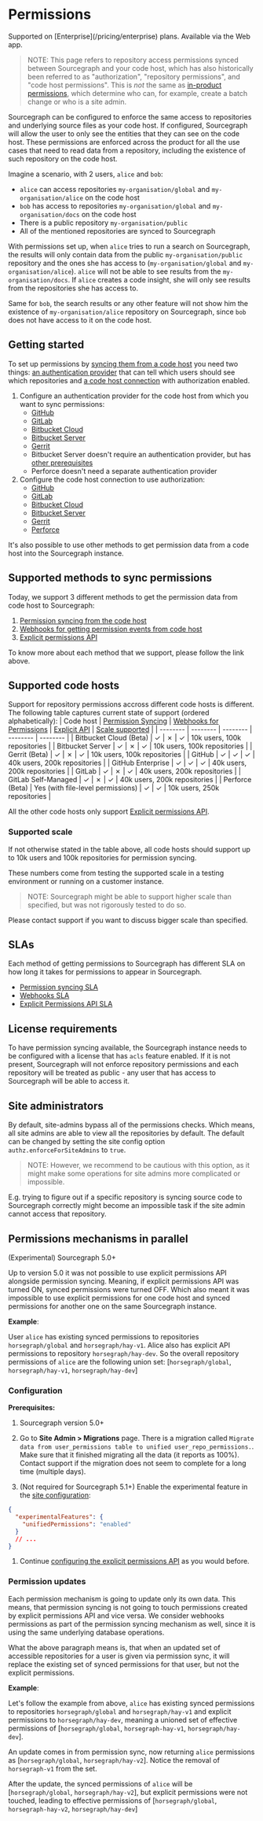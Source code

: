 # Permissions

<TierCallout>
  Supported on [Enterprise](/pricing/enterprise) plans.
  <user>
    Available via the Web app.
  </user>
</TierCallout>

> NOTE: This page refers to repository access permissions synced between Sourcegraph and your code host, which has also historically been referred to as "authorization", "repository permissions", and "code host permissions". This is *not* the same as [in-product permissions](/admin/access_control/), which determine who can, for example, create a batch change or who is a site admin.

Sourcegraph can be configured to enforce the same access to repositories and underlying
source files as your code host. If configured, Sourcegraph will allow the user to only
see the entities that they can see on the code host. These permissions are enforced
across the product for all the use cases that need to read data from a repository,
including the existence of such repository on the code host.

Imagine a scenario, with 2 users, `alice` and `bob`:

- `alice` can access repositories `my-organisation/global` and `my-organisation/alice` on the code host
- `bob` has access to repositories `my-organisation/global` and `my-organisation/docs` on the code host
- There is a public repository `my-organisation/public`
- All of the mentioned repositories are synced to Sourcegraph

With permissions set up, when `alice` tries to run a search on Sourcegraph, the results will only contain data from the public `my-organisation/public` repository and the ones she has access to (`my-organisation/global` and `my-organisation/alice`). `alice` will not be able to see results from the `my-organisation/docs`. If `alice` creates a code insight, she will only see results from the repositories she has access to.

Same for `bob`, the search results or any other feature will not show him the existence of `my-organisation/alice` repository on Sourcegraph, since `bob` does not have access to it on the code host.

## Getting started

To set up permissions by [syncing them from a code host](/admin/permissions/syncing) you need two things: [an authentication provider](/admin/auth/) that can tell which users should see which repositories and [a code host connection](/admin/code_hosts/) with authorization enabled.

1. Configure an authentication provider for the code host from which you want to sync permissions:
    - [GitHub](/admin/auth/#github)
    - [GitLab](/admin/auth/#gitlab)
    - [Bitbucket Cloud](/admin/auth/#bitbucket-cloud)
    - [Bitbucket Server](/admin/auth/#bitbucket-server)
    - [Gerrit](/admin/auth/#gerrit)
    - Bitbucket Server doesn't require an authentication provider, but has [other prerequisites](/admin/code_hosts/bitbucket_server#prerequisites)
    - Perforce doesn't need a separate authentication provider
2. Configure the code host connection to use authorization:
    - [GitHub](/admin/code_hosts/github#repository-permissions)
    - [GitLab](/admin/code_hosts/gitlab#repository-permissions)
    - [Bitbucket Cloud](/admin/code_hosts/bitbucket_cloud#repository-permissions)
    - [Bitbucket Server](/admin/code_hosts/bitbucket_server#repository-permissions)
    - [Gerrit](/admin/code_hosts/gerrit#add-gerrit-as-an-authentication-provider)
    - [Perforce](/admin/repo/perforce#repository-permissions)

It's also possible to use other methods to get permission data from a code host into the Sourcegraph instance.

## Supported methods to sync permissions

Today, we support 3 different methods to get the permission data from code host to Sourcegraph:

1. [Permission syncing from the code host](/admin/permissions/syncing)
1. [Webhooks for getting permission events from code host](/admin/permissions/webhooks)
1. [Explicit permissions API](/admin/permissions/api)

To know more about each method that we support, please follow the link above.

## Supported code hosts

Support for repository permissions accross different code hosts is different. The following table captures current state of support (ordered alphabetically):
| Code host | [Permission Syncing](/admin/permissions/syncing) | [Webhooks for Permissions](/admin/permissions/webhooks) | [Explicit API](/admin/permissions/api) | [Scale supported](#supported-scale) |
| -------- | -------- | -------- | -------- | -------- |
| Bitbucket Cloud (Beta) | ✓ | ✗ | ✓ | 10k users, 100k repositories |
| Bitbucket Server | ✓ | ✗ | ✓ | 10k users, 100k repositories |
| Gerrit (Beta) | ✓ | ✗ | ✓ | 10k users, 100k repositories |
| GitHub   | ✓ | ✓ | ✓ | 40k users, 200k repositories |
| GitHub Enterprise | ✓ | ✓ | ✓ | 40k users, 200k repositories |
| GitLab | ✓ | ✗ | ✓ | 40k users, 200k repositories |
| GitLab Self-Managed | ✓ | ✗ | ✓ | 40k users, 200k repositories |
| Perforce (Beta) | Yes (with file-level permissions) | ✓ | ✓ | 10k users, 250k repositories |

All the other code hosts only support [Explicit permissions API](/admin/permissions/api).

### Supported scale

If not otherwise stated in the table above, all code hosts should support up to 10k users and 100k repositories for permission syncing.

These numbers come from testing the supported scale in a testing environment or running on a customer instance.

> NOTE: Sourcegraph might be able to support higher scale than specified, but was not rigorously tested to do so.

Please contact support if you want to discuss bigger scale than specified.

## SLAs

Each method of getting permissions to Sourcegraph has different SLA on how long it takes for permissions to appear
in Sourcegraph.

- [Permission syncing SLA](/admin/permissions/syncing#sla)
- [Webhooks SLA](/admin/permissions/webhooks#sla)
- [Explicit Permissions API SLA](/admin/permissions/api#sla)
## License requirements

To have permission syncing available, the Sourcegraph instance needs to be configured with
a license that has `acls` feature enabled. If it is not present, Sourcegraph will not enforce
repository permissions and each repository will be treated as public - any user that has access
to Sourcegraph will be able to access it.

## Site administrators

By default, site-admins bypass all of the permissions checks. Which means, all site admins are able to
view all the repositories by default. The default can be changed by setting the site config
option `authz.enforceForSiteAdmins` to `true`.

> NOTE: However, we recommend to be cautious with this option, as it might make some operations for site admins more complicated or impossible.

E.g. trying to figure out if a specific repository is syncing source code to Sourcegraph correctly
might become an impossible task if the site admin cannot access that repository.

## Permissions mechanisms in parallel

(Experimental)
<span class="badge badge-note">Sourcegraph 5.0+</span>

Up to version 5.0 it was not possible to use explicit permissions API alongside permission syncing.
Meaning, if explicit permissions API was turned ON, synced permissions were turned OFF. Which also meant it was
impossible to use explicit permissions for one code host and synced permissions for another one on the same Sourcegraph instance.

**Example**:

User `alice` has existing synced permissions to repositories `horsegraph/global` and `horsegraph/hay-v1`.
Alice also has explicit API permissions to repository `horsegraph/hay-dev`. So the overall repository permissions
of `alice` are the following union set: [`horsegraph/global`, `horsegraph/hay-v1`, `horsegraph/hay-dev`]

### Configuration

**Prerequisites:**
1. Sourcegraph version 5.0+
1. Go to **Site Admin > Migrations** page. There is a migration called `Migrate data from user_permissions table to unified user_repo_permissions.`.
Make sure that it finished migrating all the data (it reports as 100%). Contact support if the migration does not seem to complete for a long time (multiple days).

1. (Not required for Sourcegraph 5.1+) Enable the experimental feature in the [site configuration](/admin/config/site_config):
```json
{
  "experimentalFeatures": {
    "unifiedPermissions": "enabled"
  }
  // ...
}
```
1. Continue [configuring the explicit permissions API](/admin/permissions/api#configuration) as you would before.

### Permission updates

Each permission mechanism is going to update only its own data. This means, that permission syncing is not
going to touch permissions created by explicit permissions API and vice versa. We consider webhooks permissions
as part of the permission syncing mechanism as well, since it is using the same underlying database operations.

What the above paragraph means is, that when an updated set of accessible repositories for a user is given via
permission sync, it will replace the existing set of synced permissions for that user, but not the explicit permissions.

**Example**:

Let's follow the example from above, `alice` has existing synced permissions to repositories `horsegraph/global` and `horsegraph/hay-v1`
and explicit permissions to `horsegraph/hay-dev`, meaning a unioned set of effective permissions of [`horsegraph/global`, `horsegraph-hay-v1`, `horsegraph/hay-dev`].

An update comes in from permission sync, now returning `alice` permissions as [`horsegraph/global`, `horsegraph/hay-v2`]. Notice
the removal of `horsegraph-v1` from the set.

After the update, the synced permissions of `alice` will be [`horsegraph/global`, `horsegraph/hay-v2`], but explicit permissions
were not touched, leading to effective permissions of [`horsegraph/global`, `horsegraph-hay-v2`, `horsegraph/hay-dev`]
